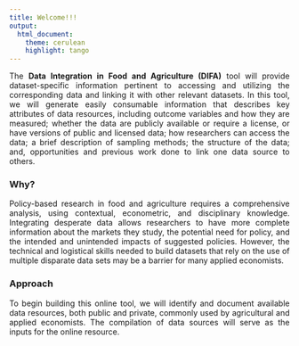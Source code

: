 ---
title: Welcome!!!
output:
  html_document:
    theme: cerulean
    highlight: tango
---

<style>
body {
text-align: justify}
</style>

 

The **Data Integration in Food and Agriculture (DIFA)** tool will provide dataset-specific information pertinent to accessing and utilizing the corresponding data and linking it with other relevant datasets. In this tool, we will generate easily consumable information that describes key attributes of data resources, including outcome variables and how they are measured; whether the data are publicly available or require a license, or have versions of public and licensed data; how researchers can access the data; a brief description of sampling methods; the structure of the data; and, opportunities and previous work done to link one data source to others.

### Why?

Policy-based research in food and agriculture requires a comprehensive analysis, using contextual, econometric, and disciplinary knowledge. Integrating desperate data allows researchers to have more complete information about the markets they study, the potential need for policy, and the intended and unintended impacts of suggested policies. However, the technical and logistical skills needed to build datasets that rely on the use of multiple disparate data sets may be a barrier for many applied economists.

### Approach 
To begin building this online tool, we will identify and document available data resources, both public and private, commonly used by agricultural and applied economists. The compilation of data sources will serve as the inputs for the online resource.




